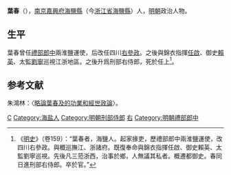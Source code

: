 {{Otheruses|other=名为叶春的其他人物|叶春}}

'''葉春'''（{{bd|1370年||1433年|catIdx=Ye}}），[[南京|南京]][[嘉興府|嘉興府]][[海鹽縣|海鹽縣]]（今[[浙江省|浙江省]][[海鹽縣|海鹽縣]]）人，[[明朝|明朝]]政治人物。

== 生平 ==
葉春曾任[[禮部|禮部]][[郎中_(官职)|郎中]]兩淮鹽運使，后改任四川[[右參政|右參政]]。之後與錦衣指揮[[任啟|任啟]]、御史[[賴英|賴英]]、太監[[劉寧|劉寧]]巡視江浙地區。之後升爲刑部右侍郎，死於任上<ref>《[[明史|明史]]》（卷159）：“葉春者，海鹽人。起家掾吏，歷禮部郎中兩淮鹽運使，改四川右參政。與概巡撫江、浙諸府。既復奉命與錦衣指揮任啟、御史賴英、太監劉寧巡視。先後凡三蒞浙西，治事於鄉，人無議其私者。概遷都御史。春同日進刑部右侍郎。卒於官。”</ref>。

==参考文献==
{{wikisource|明史/卷159}}
{{Reflist}}
朱鴻林：〈[https://www.polyu.edu.hk/cc/images/Article/prof_chu_articles/30.pdf 略論葉春及的功業和經世政論]〉。

{{Authority control}}

{{DEFAULTSORT:}}
[[Category:葉姓|C]]
[[Category:海盐人|Category:海盐人]]
[[Category:明朝刑部侍郎|Category:明朝刑部侍郎]]
[[Category:明朝四川布政使司參政|右]]
[[Category:明朝禮部郎中|Category:明朝禮部郎中]]


{{明朝官员小作品}}
